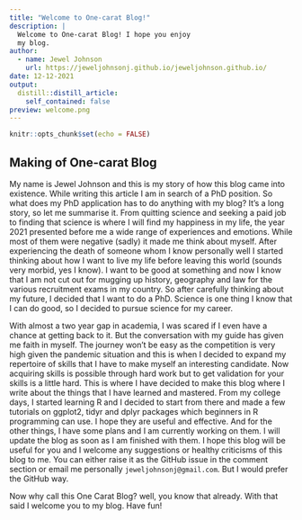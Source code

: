 ```yaml
---
title: "Welcome to One-carat Blog!"
description: |
  Welcome to One-carat Blog! I hope you enjoy 
  my blog.
author:
  - name: Jewel Johnson 
    url: https://jeweljohnsonj.github.io/jeweljohnson.github.io/
date: 12-12-2021
output:
  distill::distill_article:
    self_contained: false
preview: welcome.png
---
```


```r
knitr::opts_chunk$set(echo = FALSE)
```

## Making of One-carat Blog

My name is Jewel Johnson and this is my story of how this blog came into existence. While writing this article I am in search of a PhD position. So what does my PhD application has to do anything with my blog? It's a long story, so let me summarise it. From quitting science and seeking a paid job to finding that science is where I will find my happiness in my life, the year 2021 presented before me a wide range of experiences and emotions. While most of them were negative (sadly) it made me think about myself. After experiencing the death of someone whom I know personally well I started thinking about how I want to live my life before leaving this world (sounds very morbid, yes I know). I want to be good at something and now I know that I am not cut out for mugging up history, geography and law for the various recruitment exams in my country. So after carefully thinking about my future, I decided that I want to do a PhD. Science is one thing I know that I can do good, so I decided to pursue science for my career.

With almost a two year gap in academia, I was scared if I even have a chance at getting back to it. But the conversation with my guide has given me faith in myself. The journey won't be easy as the competition is very high given the pandemic situation and this is when I decided to expand my repertoire of skills that I have to make myself an interesting candidate. Now acquiring skills is possible through hard work but to get validation for your skills is a little hard. This is where I have decided to make this blog where I write about the things that I have learned and mastered. From my college days, I started learning R and I decided to start from there and made a few tutorials on ggplot2, tidyr and dplyr packages which beginners in R programming can use.  I hope they are useful and effective. And for the other things, I have some plans and I am currently working on them. I will update the blog as soon as I am finished with them. I hope this blog will be useful for you and I welcome any suggestions or healthy criticisms of this blog to me. You can either raise it as the GitHub issue in the comment section or email me personally `jeweljohnsonj@gmail.com`. But I would prefer the GitHub way.

Now why call this One Carat Blog? well, you know that already. With that said I welcome you to my blog. Have fun!





